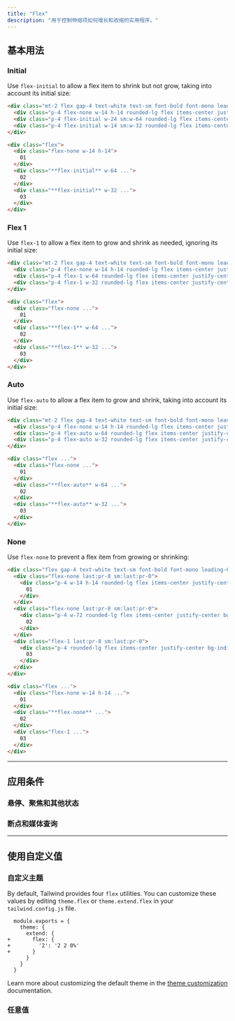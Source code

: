 ```yaml
---
title: "Flex"
description: "用于控制伸缩项如何增长和收缩的实用程序。"
---
```




## 基本用法

### Initial

Use `flex-initial` to allow a flex item to shrink but not grow, taking into account its initial size:

```html {{ example: { resizable: true } }}
<div class="mt-2 flex gap-4 text-white text-sm font-bold font-mono leading-6 bg-stripes-blue rounded-lg">
  <div class="p-4 flex-none w-14 h-14 rounded-lg flex items-center justify-center bg-blue-300 dark:bg-blue-800 dark:text-blue-500">01</div>
  <div class="p-4 flex-initial w-24 sm:w-64 rounded-lg flex items-center justify-center bg-blue-500 shadow-lg">02</div>
  <div class="p-4 flex-initial w-14 sm:w-32 rounded-lg flex items-center justify-center bg-blue-500 shadow-lg">03</div>
</div>
```

```html
<div class="flex">
  <div class="flex-none w-14 h-14">
    01
  </div>
  <div class="**flex-initial** w-64 ...">
    02
  </div>
  <div class="**flex-initial** w-32 ...">
    03
  </div>
</div>
```

### Flex 1

Use `flex-1` to allow a flex item to grow and shrink as needed, ignoring its initial size:

```html {{ example: { resizable: true } }}
<div class="mt-2 flex gap-4 text-white text-sm font-bold font-mono leading-6 bg-stripes-pink rounded-lg">
  <div class="p-4 flex-none w-14 h-14 rounded-lg flex items-center justify-center bg-pink-300 dark:bg-pink-800 dark:text-pink-400">01</div>
  <div class="p-4 flex-1 w-64 rounded-lg flex items-center justify-center bg-pink-500 shadow-lg">02</div>
  <div class="p-4 flex-1 w-32 rounded-lg flex items-center justify-center bg-pink-500 shadow-lg">03</div>
</div>
```

```html
<div class="flex">
  <div class="flex-none ...">
    01
  </div>
  <div class="**flex-1** w-64 ...">
    02
  </div>
  <div class="**flex-1** w-32 ...">
    03
  </div>
</div>
```

### Auto

Use `flex-auto` to allow a flex item to grow and shrink, taking into account its initial size:

```html {{ example: { resizable: true } }}
<div class="mt-2 flex gap-4 text-white text-sm font-bold font-mono leading-6 bg-stripes-violet rounded-lg">
  <div class="p-4 flex-none w-14 h-14 rounded-lg flex items-center justify-center bg-violet-300 dark:bg-violet-800 dark:text-violet-400">01</div>
  <div class="p-4 flex-auto w-64 rounded-lg flex items-center justify-center bg-violet-500 shadow-lg">02</div>
  <div class="p-4 flex-auto w-32 rounded-lg flex items-center justify-center bg-violet-500 shadow-lg">03</div>
</div>
```

```html
<div class="flex ...">
  <div class="flex-none ...">
    01
  </div>
  <div class="**flex-auto** w-64 ...">
    02
  </div>
  <div class="**flex-auto** w-32 ...">
    03
  </div>
</div>
```

### None

Use `flex-none` to prevent a flex item from growing or shrinking:

```html {{ example: { resizable: true } }}
<div class="flex gap-4 text-white text-sm font-bold font-mono leading-6 bg-stripes-indigo rounded-lg">
  <div class="flex-none last:pr-8 sm:last:pr-0">
    <div class="p-4 w-14 h-14 rounded-lg flex items-center justify-center bg-indigo-300 dark:bg-indigo-800 dark:text-indigo-400">
      01
    </div>
  </div>
  <div class="flex-none last:pr-8 sm:last:pr-0">
    <div class="p-4 w-72 rounded-lg flex items-center justify-center bg-indigo-500 shadow-lg">
      02
    </div>
  </div>
  <div class="flex-1 last:pr-8 sm:last:pr-0">
    <div class="p-4 rounded-lg flex items-center justify-center bg-indigo-300 dark:bg-indigo-800 dark:text-indigo-400">
      03
    </div>
  </div>
</div>
```

```html
<div class="flex ...">
  <div class="flex-none w-14 h-14 ...">
    01
  </div>
  <div class="**flex-none** ...">
    02
  </div>
  <div class="flex-1 ...">
    03
  </div>
</div>
```

---

## <Heading ignore>应用条件</Heading>

### <Heading ignore>悬停、聚焦和其他状态</Heading>

<HoverFocusAndOtherStates defaultClass="flex-none" featuredClass="flex-1" />

### <Heading ignore>断点和媒体查询</Heading>

<BreakpointsAndMediaQueries defaultClass="flex-none" featuredClass="flex-1" />

---

## 使用自定义值

### 自定义主题

By default, Tailwind provides four `flex` utilities. You can customize these values by editing `theme.flex` or `theme.extend.flex` in your `tailwind.config.js` file.

```diff-js {{ filename: 'tailwind.config.js' }}
  module.exports = {
    theme: {
      extend: {
+       flex: {
+         '2': '2 2 0%'
+       }
      }
    }
  }
```

Learn more about customizing the default theme in the [theme customization](/docs/theme#customizing-the-default-theme) documentation.

### 任意值

<ArbitraryValues property="flex" featuredClass="flex-[2_2_0%]" />
